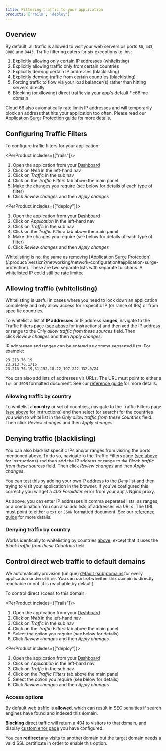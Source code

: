 ```yaml
---
title: Filtering traffic to your application
products: ['rails', 'deploy']
---
```


## Overview

By default, all traffic is allowed to visit your web servers on ports `80`, `443`, `8080` and `8443`. Traffic filtering caters for six exceptions to this:

1. Explicitly allowing only certain IP addresses (whitelisting)
2. Explicitly allowing traffic only from certain countries
3. Explicitly denying certain IP addresses (blacklisting)
4. Explicitly denying traffic from certain countries (blacklisting)
5. Forcing traffic to flow via your load balancer(s) rather than hitting servers directly
6. Blocking (or allowing) direct traffic via your app's default *.c66.me domain

Cloud 66 also automatically rate limits IP addresses and will temporarily block an address that hits your application too often. Please read our [Application Surge Protection](/:product/:version?/networking/network-configuration#application-surge-protection) guide for more details.

## Configuring Traffic Filters

To configure traffic filters for your application:

<PerProduct includes={["rails"]}>
1. Open the application from your [Dashboard](https://app.cloud66.com/dashboard)
2. Click on *Web* in the left-hand nav
3. Click on *Traffic* in the sub nav
4. Click on the *Traffic Filters* tab above the main panel
5. Make the changes you require (see below for details of each type of filter)
6. Click *Review changes* and then *Apply changes*
</PerProduct>

<PerProduct includes={["deploy"]}>
1. Open the application from your [Dashboard](https://app.cloud66.com/dashboard)
2. Click on *Application* in the left-hand nav
3. Click on *Traffic* in the sub nav
4. Click on the *Traffic Filters* tab above the main panel
5. Make the changes you require (see below for details of each type of filter)
6. Click *Review changes* and then *Apply changes*
</PerProduct>

<Callout type="info" title="Whitelisting vs Surge Protection">
Whitelisting is not the same as removing [Application Surge Protection](/:product/:version?/networking/network-configuration#application-surge-protection). These are two separate lists with separate functions. A whitelisted IP could still be rate limited.
</Callout>

## Allowing traffic (whitelisting)

Whitelisting is useful in cases where you need to lock down an application completely and only allow access for a specific IP (or range of IPs) or from specific countries. 

To whitelist a list of **IP addresses** or IP address **ranges**, navigate to the Traffic Filters page ([see above](#configuring-traffic-filters) for instructions) and then add the IP address or range to the *Only allow traffic from these sources* field. Then click *Review changes* and then *Apply changes*.

IP addresses and ranges can be entered as comma separated lists. For example:

```shell
23.213.76.19
23.213.76.1/16
23.213.76.19,31.152.18.22,197.222.132.0/24
```

You can also add lists of addresses via URLs. The URL must point to either a `txt` or `JSON` formatted document. See our [reference guide](/:product/:version?/networking/network-configuration#traffic-filters) for more details. 

### Allowing traffic by country

To whitelist a **country** or set of countries, navigate to the Traffic Filters page ([see above](#configuring-traffic-filters) for instructions) and then select (or search) for the countries you wish to white list in the *Only allow traffic from these Countries* field. Then click *Review changes* and then *Apply changes*.

## Denying traffic (blacklisting)

You can also blacklist specific IPs and/or ranges from visiting the ports mentioned above. To do so, navigate to the Traffic Filters page ([see above](#configuring-traffic-filters) for instructions) and then add the IP address or range to the *Block traffic from these sources* field. Then click *Review changes* and then *Apply changes*.

You can test this by adding your [own IP address](https://whatsmyip.com/) to the *Deny* list and then trying to visit your application in the browser. If you've configured this correctly you will get a *403 Forbidden* error from your app's Nginx proxy. 

As above, you can enter IP addresses in comma separated lists, as ranges, or a combination. You can also add lists of addresses via URLs. The URL must point to either a `txt` or `JSON` formatted document. See our [reference guide](/:product/:version?/networking/network-configuration#traffic-filters) for more details. 

### Denying traffic by country

Works identically to whitelisting by countries [above](#whitelisting-by-country), except that it uses the *Block traffic from these Countries* field.

## Control direct web traffic to default domains

We automatically provision (unique) [default (sub)domains](/:product/:version?/networking/configure-dns#cloud-66-hostnames) for every application under `c66.me`. You can control whether this domain is directly reachable or not (it is reachable by default).

To control direct access to this domain: 

<PerProduct includes={["rails"]}>
1. Open the application from your [Dashboard](https://app.cloud66.com/dashboard)
2. Click on *Web* in the left-hand nav
3. Click on *Traffic* in the sub nav
4. Click on the *Traffic Filters* tab above the main panel
5. Select the option you require (see below for details)
6. Click *Review changes* and then *Apply changes*
</PerProduct>

<PerProduct includes={["deploy"]}>
1. Open the application from your [Dashboard](https://app.cloud66.com/dashboard)
2. Click on *Application* in the left-hand nav
3. Click on *Traffic* in the sub nav
4. Click on the *Traffic Filters* tab above the main panel
5. Select the option you require (see below for details)
6. Click *Review changes* and then *Apply changes*
</PerProduct>

### Access options

By default web traffic is **allowed**, which can result in SEO penalties if search engines have found and indexed this domain.

**Blocking** direct traffic will return a 404 to visitors to that domain, and display [custom error page](/:product/:version?/servers/nginx#customizing-nginx-configurations) you have configured. 

You can **redirect** any visits to another domain but the target domain needs a valid SSL certificate in order to enable this option.




